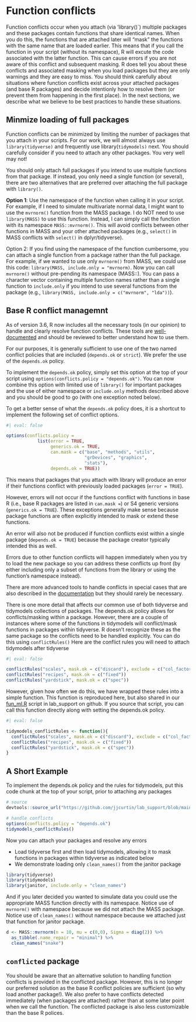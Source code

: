 # Function conflicts

Function conflicts occur when you attach (via 'library()`) multiple packages and these packages contain functions that share identical names.   When you do this, the functions that are attached later will "mask" the functions with the same name that are loaded earlier.  This means that if you call the function in your script (without its namespace), R will excute the code associated with the latter function.   This can cause errors if you are not aware of this conflict and subsequent masking.   R does tell you about these conflicts and associated masking when you load packages but they are only warnings and they are easy to miss.   You should think carefully about situations where function conflicts exist across your attached packages (and base R packages) and decide intentionly how to resolve them (or prevent them from happening in the first place).  In the next sections, we describe what we believe to be best practices to handle these situations.


## Minmize loading of full packages

Function conflicts can be minimized by limiting the number of packages that you attach in your scripts.  For our work, we will almost always use `library(tidyverse)` and frequently use library(`tidymodels)` next.   You should carefully consider if you need to attach any other packages. You very well may not!

You should only attach full packages if you intend to use multiple functions from that package. If instead, you only need a single function (or several), there are two alternatives that are preferred over attaching the full package with `library()`.

**Option 1**:  Use the namespace of the function when calling it in your script.  For example, if I need to simulate multivariate normal data, I might want to use the `mvrnorm()` function from the MASS package.   I do NOT need to use `library(MASS)` to use this function.  Instead, I can simply call the function with its namespace `MASS::mvrnorm()`.   This will avoid conflicts between other functions in MASS and your other attached packages (e.g., `select()` in MASS conflicts with `select()` in dplyr/tidyverse).

Option 2: If you find using the namespace of the function cumbersome, you can attach a single function from a package rather than the full package.  For example, if we wanted to use only `mvrnorm()` from MASS, we could use this code: `library(MASS, include.only = "mvrnorm)`.  Now you can call `mvrnorm()` without pre-pending its namespace (MASS::).  You can pass a character vector containing multiple function names rather than a single function to `include.only` if you intend to use several functions from the package (e.g., `library(MASS, include.only = c("mvrnorm", "lda"))`).


## Base R conflict managemnt

As of version 3.6, R now includes all the necessary tools (in our opinion) to handle and clearly resolve function conflicts.   These tools are [well-documented](https://developer.r-project.org/Blog/public/2019/03/19/managing-search-path-conflicts/) and should be reviewed to better understand how to use them.

For our purposes, it is generally sufficient to use one of the two named conflict policies that are included (`depends.ok` or `strict`).  We prefer the use of the `depends.ok` policy.

To implement the `depends.ok` policy, simply set this option at the top of your script using `options(conflicts.policy = "depends.ok")`.  You can now combine this option with limited use of `library()` for important packages and the use of either namespace or `include.only` methods described above and you should be good to go (with one exception noted below).  

To get a better sense of what the `depends.ok` policy does, it is a shortcut to implement the following set of conflict options.

```r
#| eval: false

options(conflicts.policy =
            list(error = TRUE,
                 generics.ok = TRUE,
                 can.mask = c("base", "methods", "utils",
                              "grDevices", "graphics",
                              "stats"),
                 depends.ok = TRUE))
```

This means that packages that you attach with library will produce an error if their functions conflict with previously loaded packages (`error = TRUE`).  

However, errors will not occur if the functions conflict with functions in base R (i.e., base R packages are listed in `can.mask =`) or S4 generic versions (`generics.ok = TRUE`).  These exceptions generally make sense because package functions are often explicitly intended to mask or extend these functions.  

An error will also not be produced if function conflicts exist within a single package (`depends.ok = TRUE`) because the package creator typically intended this as well.  

Errors due to other function conflicts will happen immediately when you try to load the new package so you can address these conflicts up front (by either including only a subset of functions from the library or using the function's namespace instead).   

There are more advanced tools to handle conflicts in special cases that are also described in the [documentation](https://developer.r-project.org/Blog/public/2019/03/19/managing-search-path-conflicts/) but they should rarely be necessary.

There is one more detail that affects our common use of both tidyverse and tidymodels collections of packages.  The depends.ok policy allows for conflicts/masking within a package.   However, there are a couple of instances where some of the functions in tidymodels will conflict/mask functions in packages within tidyverse.   R doesn't recognize these as the same package so the conflicts need to be handled explicitly.  You can do this using `conflictRules()`  Here are the conflict rules you will need to attach tidymodels after tidyverse

```r
#| eval: false

conflictRules("scales", mask.ok = c("discard"), exclude = c("col_factor"))
conflictRules("recipes", mask.ok = c("fixed"))
conflictRules("yardstick", mask.ok = c("spec"))
```

However, given how often we do this, we have wrapped these rules into a simple function.  This function is reproduced here, but also shared in our [fun_ml.R](https://raw.githubusercontent.com/jjcurtin/lab_support/main/fun_ml.R) script in lab_support on github.  If you source that script, you can call this function directly along with setting the depends.ok policy.

```r
#| eval: false

tidymodels_conflictRules <- function(){
  conflictRules("scales", mask.ok = c("discard"), exclude = c("col_factor"))
  conflictRules("recipes", mask.ok = c("fixed"))
  conflictRules("yardstick", mask.ok = c("spec"))
}
```

## A Short Example

To implement the depends.ok policy and the rules for tidymodels, put this code chunk at the top of your script, prior to attaching any packages
```r
# source
devtools::source_url("https://github.com/jjcurtin/lab_support/blob/main/fun_ml.R?raw=true")

# handle conflicts
options(conflicts.policy = "depends.ok")
tidymodels_conflictRules()
```

Now you can attach your packages and resolve any errors

* Load tidyverse first and then load tidymodels, allowing it to mask functions in packages within tidyverse as indicated below
* We demonstrate loading only `clean_names()` from the janitor package
```r
library(tidyverse)
library(tidymodels)
library(janitor, include.only = "clean_names")
```

And if you later decided you wanted to simulate data you could use the appropriate MASS function directly with its namespace.  Notice use of `mvrnorm()` with namespace because we did not attach the MASS package.  Notice use of `clean_names()` without namespace because we attached just that function for janitor package.

```r
d <- MASS::mvrnorm(n = 10, mu = c(0,0), Sigma = diag(2)) %>% 
  as_tibble(.name_repair = "minimal") %>% 
  clean_names("snake")
```


## `conflicted` package

You should be aware that an alternative solution to handling function conflicts is provided in the conflicted package.  However, this is no longer our preferred solution as the base R conflict policies are sufficient (so why load another package!).  We also prefer to have conflicts detected immediately (when packages are attached) rather than at some later point when we call the function.  The conflicted package is also less customizable than the base R polices.